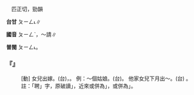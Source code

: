 
=={{ruby|聘|ㄆㄧㄥˋ}}==

　匹正切，勁韻

'''台甘''' <rt>ㄆㄧㄥ˪</rt>∥

'''國音''' <rt>ㄆㄧㄥˋ</rt>{{ruby|。|ㄆㄧㄣˋ}}，～請∥

'''普閩''' <rt>ㄆㄧㄥ˪</rt>。

    

==='''『{{ruby|聘|ㄆㄧㄥˋ}}』'''===
: [動] 女兒出嫁。(台){{ruby|女|ㄌㄧˋ/ㄌㄨˋ}}{{ruby|子|ㄗㄨˋ}}{{ruby|嫁|ㄍㆤ˪}}{{ruby|出|ㄘㄨㆵ}}，{{ruby|嫁|ㄍㆤ˪}}{{ruby|查|ㄗㄚ}}{{ruby|某|ㆠㆦˋ}}{{ruby|囝|ㄍㆩˋ/ㄍㄧㆩˋ}}。 例：～個姑娘。(台){{ruby|嫁|ㄍㆤ˪}}{{ruby|一|ㄐㄧㆵ ͘}}{{ruby|個|ㆤˊ}}{{ruby|查|ㄗㄚ}}{{ruby|某|ㆠㆦˋ}}{{ruby|囝|ㄍㆩˋ/ㄍㄧㆩˋ}}。 他家女兒下月出～。(台){{ruby|<mark>&#xffad9;</mark>|ㄧㄣ}}{{ruby|兜|ㄉㄠ}}{{ruby|查|ㄗㄚ}}{{ruby|某|ㆠㆦˋ}}{{ruby|囝|ㄍㆩˋ/ㄍㄧㆩˋ}}{{ruby|後|ㄠ˫}}{{ruby|月|ㆣㆤㆷ ͘/ㆣㄨㆤㆷ ͘}} {{ruby|日|ㆢㄧㆵ ͘/ㄌㄧㆵ ͘}}{{ruby|<mark>&#xffa49;</mark>|ㆠㆤㆷ/ㆠㄨㆤㆷ}}{{ruby|出|ㄘㄨㆵ}}{{ruby|嫁|ㄍㆤ˪}}。註：「聘」字，原破讀{{ruby|「|ㄆㄧㄥˋ}}{{ruby|、|ㄆㄧㄣˋ}}」，近來或併為{{ruby|「|ㄆㄧㄥˋ}}」，或併為{{ruby|「|ㄆㄧㄣˋ}}」。
    
